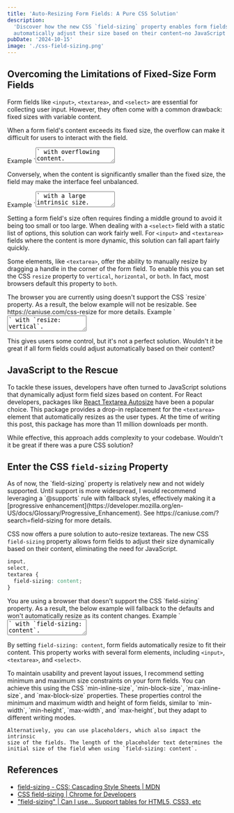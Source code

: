 ```yaml
---
title: 'Auto-Resizing Form Fields: A Pure CSS Solution'
description:
  'Discover how the new CSS `field-sizing` property enables form fields to
  automatically adjust their size based on their content—no JavaScript required.'
pubDate: '2024-10-15'
image: './css-field-sizing.png'
---
```



## Overcoming the Limitations of Fixed-Size Form Fields

Form fields like `<input>`, `<textarea>`, and `<select>` are essential for
collecting user input. However, they often come with a common drawback: fixed
sizes with variable content.

When a form field's content exceeds its fixed size, the overflow can make it
difficult for users to interact with the field.

<label class="font-semibold text-zinc-950 dark:text-zinc-50">
  Example `<textarea>` with overflowing content.
  <textarea
    class:list={[
      'block w-full px-4 py-3 resize-none max-block-size-[10lh]',
      'bg-white/5 text-zinc-950 dark:text-zinc-50 font-normal',
      'rounded border border-zinc-300 dark:border-zinc-700',
      'placeholder:text-zinc-700 dark:placeholder:text-zinc-300',
      'focus-visible:outline-offset-2 focus-visible:outline-blue-600 dark:focus-visible:outline-blue-400',
    ]}
    placeholder="Type here..."
  >
    {`Lorem ipsum dolor sit amet, consectetur adipiscing elit, sed do eiusmod
tempor incididunt ut labore et dolore magna aliqua. Ut enim ad minim veniam,
quis nostrud exercitation ullamco laboris nisi ut aliquip ex ea commodo
consequat. Duis aute irure dolor in reprehenderit in voluptate velit esse
cillum dolore eu fugiat nulla pariatur.`}
  </textarea>
</label>

Conversely, when the content is significantly smaller than the fixed size, the
field may make the interface feel unbalanced.

<label class="font-semibold text-zinc-950 dark:text-zinc-50">
  Example `<textarea>` with a large intrinsic size.
  <textarea
    class:list={[
      'block w-full px-4 py-3 resize-none block-size-[10lh]',
      'bg-white/5 text-zinc-950 dark:text-zinc-50 font-normal',
      'rounded border border-zinc-300 dark:border-zinc-700',
      'placeholder:text-zinc-700 dark:placeholder:text-zinc-300',
      'focus-visible:outline-offset-2 focus-visible:outline-blue-600 dark:focus-visible:outline-blue-400',
    ]}
    placeholder="Type here..."
  >
  </textarea>
</label>

Setting a form field's size often requires finding a middle ground to avoid it
being too small or too large. When dealing with a `<select>` field with a static
list of options, this solution can work fairly well. For `<input>` and
`<textarea>` fields where the content is more dynamic, this solution can fall
apart fairly quickly.

Some elements, like `<textarea>`, offer the ability to manually resize by
dragging a handle in the corner of the form field. To enable this you can set
the CSS `resize` property to `vertical`, `horizontal`, or `both`. In fact, most
browsers default this property to `both`.

<Alert class="supports-resize-y:hidden" variant="info">
  The browser you are currently using doesn't support the CSS `resize` property.
  As a result, the below example will not be resizable. See
  https://caniuse.com/css-resize for more details.
</Alert>

<label class="font-semibold text-zinc-950 dark:text-zinc-50">
  Example `<textarea>` with `resize: vertical`.
  <textarea
    class:list={[
      'block w-full px-4 py-3 resize-y max-block-size-[10lh]',
      'bg-white/5 text-zinc-950 dark:text-zinc-50 font-normal',
      'rounded border border-zinc-300 dark:border-zinc-700',
      'placeholder:text-zinc-700 dark:placeholder:text-zinc-300',
      'focus-visible:outline-offset-2 focus-visible:outline-blue-600 dark:focus-visible:outline-blue-400',
    ]}
    placeholder="Type here..."
  >
    {`Lorem ipsum dolor sit amet, consectetur adipiscing elit, sed do eiusmod
tempor incididunt ut labore et dolore magna aliqua. Ut enim ad minim veniam,
quis nostrud exercitation ullamco laboris nisi ut aliquip ex ea commodo
consequat. Duis aute irure dolor in reprehenderit in voluptate velit esse
cillum dolore eu fugiat nulla pariatur.`}
  </textarea>
</label>

This gives users some control, but it's not a perfect solution. Wouldn't it be
great if all form fields could adjust automatically based on their content?

## JavaScript to the Rescue

To tackle these issues, developers have often turned to JavaScript solutions
that dynamically adjust form field sizes based on content. For React developers,
packages like
[React Textarea Autosize](https://github.com/Andarist/react-textarea-autosize)
have been a popular choice. This package provides a drop-in replacement for the
`<textarea>` element that automatically resizes as the user types. At the time
of writing this post, this package has more than 11 million downloads per month.

While effective, this approach adds complexity to your codebase. Wouldn't it be
great if there was a pure CSS solution?

## Enter the CSS `field-sizing` Property

<Alert variant="warning">
  As of now, the `field-sizing` property is relatively new and not widely
  supported. Until support is more widespread, I would recommend leveraging a
  `@supports` rule with fallback styles, effectively making it a [progressive
  enhancement](https://developer.mozilla.org/en-US/docs/Glossary/Progressive_Enhancement).
  See https://caniuse.com/?search=field-sizing for more details.
</Alert>

CSS now offers a pure solution to auto-resize textareas. The new CSS
`field-sizing` property allows form fields to adjust their size dynamically
based on their content, eliminating the need for JavaScript.

```css
input,
select,
textarea {
  field-sizing: content;
}
```

<Alert class="supports-field-sizing-content:hidden" variant="info">
  You are using a browser that doesn't support the CSS `field-sizing` property.
  As a result, the below example will fallback to the defaults and won't
  automatically resize as its content changes.
</Alert>

<label class="font-semibold text-zinc-950 dark:text-zinc-50">
  Example `<textarea>` with `field-sizing: content`.
  <textarea
    class:list={[
      'block w-full px-4 py-3 resize-y max-block-size-[10lh]',
      'bg-white/5 text-zinc-950 dark:text-zinc-50 font-normal',
      'rounded border border-zinc-300 dark:border-zinc-700',
      'placeholder:text-zinc-700 dark:placeholder:text-zinc-300',
      'focus-visible:outline-offset-2 focus-visible:outline-blue-600 dark:focus-visible:outline-blue-400',
      'supports-field-sizing-content:resize-none supports-field-sizing-content:field-sizing-content',
    ]}
    placeholder="Type here..."
  >
    {`Lorem ipsum dolor sit amet, consectetur adipiscing elit, sed do eiusmod
tempor incididunt ut labore et dolore magna aliqua. Ut enim ad minim veniam,
quis nostrud exercitation ullamco laboris nisi ut aliquip ex ea commodo
consequat. Duis aute irure dolor in reprehenderit in voluptate velit esse
cillum dolore eu fugiat nulla pariatur.`}
  </textarea>
</label>

By setting `field-sizing: content`, form fields automatically resize to fit
their content. This property works with several form elements, including
`<input>`, `<textarea>`, and `<select>`.

<Alert variant="info">
    To maintain usability and prevent layout issues, I recommend setting minimum
    and maximum size constraints on your form fields. You can achieve this using
    the CSS `min-inline-size`, `min-block-size`, `max-inline-size`, and
    `max-block-size` properties. These properties control the minimum and
    maximum width and height of form fields, similar to `min-width`,
    `min-height`, `max-width`, and `max-height`, but they adapt to different
    writing modes.

    Alternatively, you can use placeholders, which also impact the intrinsic
    size of the fields. The length of the placeholder text determines the
    initial size of the field when using `field-sizing: content`.

</Alert>

## References

- [field-sizing - CSS: Cascading Style Sheets | MDN](https://developer.mozilla.org/en-US/docs/Web/CSS/field-sizing)
- [CSS field-sizing | Chrome for Developers](https://developer.chrome.com/docs/css-ui/css-field-sizing)
- ["field-sizing" | Can I use... Support tables for HTML5, CSS3, etc](https://caniuse.com/?search=field-sizing)
